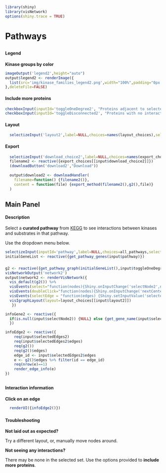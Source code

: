 ```r
library(shiny)
library(visNetwork)
options(shiny.trace = TRUE)
```
# Pathways
##  {.sidebar data-width="200" .opening-page-text}

#### Legend
<p class='options-text'><b>Kinase groups by color</b></p>
```r
imageOutput('legend2',height="auto")
output$legend2 <- renderImage({
  list(src='img/kinase_families_legend2.png',width="100%",padding="0px 0px 5px 0px")
},deleteFile=FALSE)
```

#### Include more proteins
```r
checkboxInput(inputId='toggleOneDegree2', "Proteins adjacent to selected set", value = FALSE)
checkboxInput(inputId='toggleDisconnected2', "Proteins with no interactions", value = FALSE)
```

#### Layout 
```r
  selectizeInput('layout2',label=NULL,choices=names(layout_choices),selected="Default",multiple=FALSE)
```

#### Export
```r
  selectizeInput('download_choice2',label=NULL,choices=names(export_choices))
  filename2 <- reactive({export_choices[[input$download_choice2]]})
  (downloadButton('download2',"Download"))
  
  output$download2 <- downloadHandler(
    filename=function() {filename2()},
    content = function(file) {export_method(filename2(),g2(),file)}
  )
```


## Main Panel {data-width=1000}
#### Description {.opening-page-text}

Select a <b>curated pathway</b>  from [KEGG](https://www.genome.jp/kegg/pathway.html) to see interactions between kinases and substrates in that pathway. 

Use the dropdown menu below.


```r
selectizeInput(inputId='pathway',label=NULL,choices=all_pathways,selected="MAPK signaling pathway",options=list(maxOptions=300))
initialGeneList <- reactive({get_pathway_genes(input$pathway)})
```

### {}
```r
g2 <- reactive({get_pathway_graph(initialGeneList(),input$toggleOneDegree2,input$toggleDisconnected2)})
visNetworkOutput('network2')
output$network2 <- renderVisNetwork({
  vis_default(g2()) %>%
  visEvents(select="function(nodes){Shiny.onInputChange('selectNode2',nodes.nodes);}") %>%
  visEvents(doubleClick="function(nodes){Shiny.onInputChange('nextCenterNode',nodes.nodes)}") %>%
  visEvents(selectEdge = "function(edges) {Shiny.setInputValue('selectedEdges2', edges);}") %>%
  visIgraphLayout(layout=layout_choices[[input$layout2]])
   })

infoGene2 <- reactive({
  if(is.null(input$selectNode2)) {NULL} else {get_gene_name(input$selectNode2)}
  })

infoEdge2 <- reactive({
    req(input$selectedEdges2)
    req(input$selectedEdges2$edges)
    req(g2())
    req(g2()$edges)
    edge_id <- input$selectedEdges2$edges
    e <- g2()$edges %>% filter(id == edge_id)
    req(nrow(e)==1)
    render_edge_info(e)
})

```

##  {data-width="300" .opening-page-text}
### {}
#### Interaction information
<p class='options-text'> <b> Click on an edge</b> </p>

```r
  renderUI({infoEdge2()})
```
### {}
#### Troubleshooting
<div class="options-text">

<p><b>Not laid out as expected? </b></p>
<p>Try a different layout, or, manually move nodes around.</p>
  
<p><b>Not seeing any interactions?</b></p>
<p>There may be none in the selected set. Use the options provided to <b>include more proteins</b>. </p>
</div>


